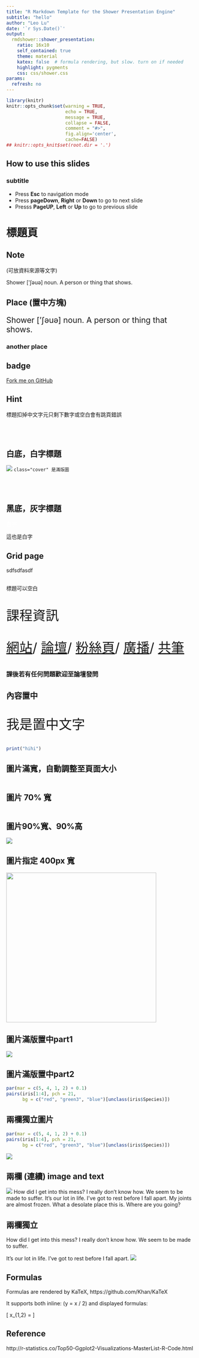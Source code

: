 ```yaml
---
title: "R Markdown Template for the Shower Presentation Engine"
subtitle: "hello"
author: "Leo Lu"
date: '`r Sys.Date()`'
output: 
  rmdshower::shower_presentation:
    ratio: 16x10
    self_contained: true
    theme: material
    katex: false  # formula rendering, but slow. turn on if needed
    highlight: pygments
    css: css/shower.css
params:
  refresh: no
---
```


```r
library(knitr)
knitr::opts_chunk$set(warning = TRUE,
                      echo = TRUE,
                      message = TRUE,
                      collapse = FALSE,
                      comment = "#>",
                      fig.align='center',
                      cache=FALSE)
## knitr::opts_knit$set(root.dir = '.')
```


## How to use this slides

### subtitle

- Press **Esc** to navigation mode
- Press **pageDown**, **Right** or **Down** to go to next slide
- Presss **PageUP**, **Left** or **Up** to go to previous slide

# 標題頁

## Note

(可放資料來源等文字)

<p class="note">
Shower ['ʃəuə] noun. A person or thing that shows.
</p>

## Place (置中方塊)

<p class="place" style="font-size:150%">
Shower ['ʃəuə] noun. A person or thing that shows.
</p>

### another place {.place}


## badge

<p class="badge">
		<a href="https://github.com/shower/shower">Fork me on GitHub</a>
</p>
	
## Hint

標題扣掉中文字元只剩下數字或空白會有跳頁錯誤

## <br/><br/>白底，白字標題 {.white}

<img src="img/reptile.jpg" class="cover">
`class="cover" 是滿版圖`<br/>


## <br/><br/>黑底，灰字標題 {.black}

<p style='color:white'>
白字
</p>
<p class="white">
這也是白字
</p>


## Grid page {.grid}

sdfsdfasdf

##  

標題可以空白

<div align="center" style="font-size: 250%">
<p>課程資訊</p>
<a target="_blank" href="http://data-sci.info/r-crawler-101/">網站</a>/
<a target="_blank" href="http://data-sci.info/forums/">論壇</a>/
<a target="_blank" href="https://www.facebook.com/datasci.info">粉絲頁</a>/
<a target="_blank" href="https://goo.gl/rt7uAJ">廣播</a>/
<a target="_blank" href="https://goo.gl/ennxQz">共筆</a>
</div>

<div align="center">
<h3>
課後若有任何問題歡迎至論壇發問
</h3>
</div>


## 內容置中

<div align="center" style="font-size: 250%">
我是置中文字
</div>
```r
print("hihi")
```

## 圖片滿寬，自動調整至頁面大小

<img src="img/scifi.jpg" alt="" style="height:auto; max-width:100%;">


## 圖片 70% 寬


<img src="img/lists-pepper.png" alt="" style="max-width:70%;" />


## 圖片90%寬、90%高

<img class="cover" src="img/crawler_process.png" style="max-width:90%; max-height:90%;">


## 圖片指定 400px 寬

<a target="_blank" href="http://www.family.com.tw/marketing/inquiry.aspx">
<img src="img/sw.jpg" width="400px">
</a>


## 圖片滿版置中part1 { .fullpage }

<img src="img/sw.jpg">

## 圖片滿版置中part2 { .fullpage }

<div class="fullpage width">
```r
par(mar = c(5, 4, 1, 2) + 0.1)
pairs(iris[1:4], pch = 21,
      bg = c("red", "green3", "blue")[unclass(iris$Species)])
```
</div>

## 兩欄獨立圖片

<div class="double">
<p class="double">
```r
par(mar = c(5, 4, 1, 2) + 0.1)
pairs(iris[1:4], pch = 21,
      bg = c("red", "green3", "blue")[unclass(iris$Species)])
```
</p>
<p class="double-flow">
<img src="img/sw.jpg" class="one-col-image">
</p>
</div>

## 兩欄 (連續) image and text

<p class="double">
<img src="img/sw.jpg" class="one-col-image">
How did I get into this mess? I really don't know how. We seem to be made
to suffer. It's our lot in life. I've got to rest before I fall apart. My
joints are almost frozen. What a desolate place this is. Where are you
going?
</p>

## 兩欄獨立

<div class="double">
<p class="double-flow">
How did I get into this mess? I really don't know how. We seem to be made
to suffer.
</p>
<p class="double-flow">
It's our lot in life. I've got to rest before I fall apart.
<img src="img/sw.jpg" style="height:auto; max-width:100%;" />
</p>
</div>

## Formulas

Formulas are rendered by KaTeX, https://github.com/Khan/KaTeX

It supports both inline: \(y = x / 2\) and displayed formulas:

\[ x_{1,2} = \frac{- b \pm \sqrt{b^2 - 4ac}}{2a} \]

## Reference

http://r-statistics.co/Top50-Ggplot2-Visualizations-MasterList-R-Code.html



